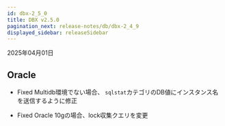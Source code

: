 ```yaml
---
id: dbx-2_5_0
title: DBX v2.5.0
pagination_next: release-notes/db/dbx-2_4_9
displayed_sidebar: releaseSidebar
---
```


2025年04月01日

## Oracle

- <Status priority='0'>Fixed</Status> Multidb環境でない場合、 `sqlstat`カテゴリのDB値にインスタンス名を送信するように修正

- <Status priority='0'>Fixed</Status> Oracle 10gの場合、lock収集クエリを変更
